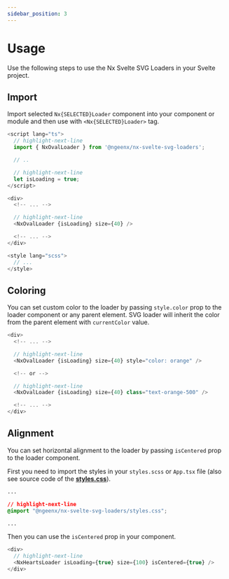```yaml
---
sidebar_position: 3
---
```



# Usage

Use the following steps to use the Nx Svelte SVG Loaders in your Svelte project.

## Import

Import selected `Nx{SELECTED}Loader` component into your component or module and then use with `<Nx{SELECTED}Loader>` tag.

```js title="app.svelte"
<script lang="ts">
  // highlight-next-line
  import { NxOvalLoader } from '@ngeenx/nx-svelte-svg-loaders';

  // ..

  // highlight-next-line
  let isLoading = true;
</script>

<div>
  <!-- ... -->

  // highlight-next-line
  <NxOvalLoader {isLoading} size={40} />

  <!-- ... -->
</div>

<style lang="scss">
  // ...
</style>
```

## Coloring

You can set custom color to the loader by passing `style.color` prop to the loader component or any parent element.
SVG loader will inherit the color from the parent element with `currentColor` value.

```js title="app.svelte"
<div>
  <!-- ... -->

  // highlight-next-line
  <NxOvalLoader {isLoading} size={40} style="color: orange" />

  <!-- or -->

  // highlight-next-line
  <NxOvalLoader {isLoading} size={40} class="text-orange-500" />

  <!-- ... -->
</div>
```

## Alignment

You can set horizontal alignment to the loader by passing `isCentered` prop to the loader component.

First you need to import the styles in your `styles.scss` or `App.tsx` file (also see source code of the **[styles.css](https://github.com/ngeenx/nx-svg-loaders/blob/main/libs/utils/nx-svg-shared-utils/src/styles/base-loader.component.scss)**).


```css title="app.css"
...

// highlight-next-line
@import "@ngeenx/nx-svelte-svg-loaders/styles.css";

...
```

Then you can use the `isCentered` prop in your component.

```js title="app.svelte"
<div>
  // highlight-next-line
  <NxHeartsLoader isLoading={true} size={100} isCentered={true} />
</div>
```
